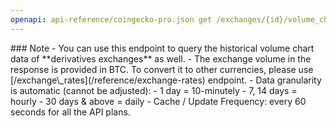 ```yaml
---
openapi: api-reference/coingecko-pro.json get /exchanges/{id}/volume_chart
---
```


<Note>
### Note
- You can use this endpoint to query the historical volume chart data of **derivatives exchanges** as well.
- The exchange volume in the response is provided in BTC. To convert it to other currencies, please use [/exchange\_rates](/reference/exchange-rates) endpoint.
- Data granularity is automatic (cannot be adjusted):
  - 1 day = 10-minutely
  - 7, 14 days = hourly
  - 30 days & above = daily
- Cache / Update Frequency: every 60 seconds for all the API plans.
</Note>